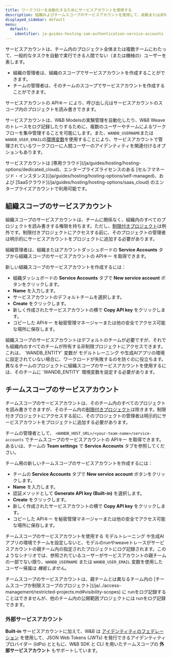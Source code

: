 ---
title: ワークフローを自動化するためにサービスアカウントを使用する
description: 組織およびチームスコープのサービスアカウントを使用して、自動または非対話型のワークフローを管理する
displayed_sidebar: default
menu:
  default:
    identifier: ja-guides-hosting-iam-authentication-service-accounts
---

サービスアカウントは、チーム内のプロジェクト全体または複数チームにわたって、一般的なタスクを自動で実行できる人間でない（または機械の）ユーザーを表します。

- 組織の管理者は、組織のスコープでサービスアカウントを作成することができます。
- チームの管理者は、そのチームのスコープでサービスアカウントを作成することができます。

サービスアカウントの APIキー により、呼び出し元はサービスアカウントのスコープ内のプロジェクトを読み書きできます。

サービスアカウントは、W&B Modelsの実験管理を自動化したり、W&B Weaveのトレースをログ記録したりするために、複数のユーザーやチームによるワークフローを集中管理することを可能にします。また、`WANDB_USERNAME`または`WANDB_USER_EMAIL`の[環境変数](/ja/guides/models/track/environment-variables)を使用することにより、サービスアカウントで管理されているワークフローに人間ユーザーのアイデンティティを関連付けるオプションもあります。

<Note>
サービスアカウントは [専用クラウド](/ja/guides/hosting/hosting-options/dedicated_cloud)、エンタープライズライセンスのある [セルフマネージド・インスタンス](/ja/guides/hosting/hosting-options/self-managed)、および [SaaSクラウド](/ja/guides/hosting/hosting-options/saas_cloud) のエンタープライズアカウントで利用可能です。
</Note>

## 組織スコープのサービスアカウント

組織スコープのサービスアカウントは、チームに関係なく、組織内のすべてのプロジェクトを読み書きする権限を持ちます。ただし、[制限付きプロジェクト](/ja/../access-management/restricted-projects.md#visibility-scopes)は例外です。制限付きプロジェクトにアクセスする前に、そのプロジェクトの管理者は明示的にサービスアカウントをプロジェクトに追加する必要があります。

組織管理者は、組織またはアカウントダッシュボードの **Service Accounts** タブから組織スコープのサービスアカウントの APIキー を取得できます。

新しい組織スコープのサービスアカウントを作成するには：

* 組織ダッシュボードの **Service Accounts** タブで **New service account** ボタンをクリックします。
* **Name** を入力します。
* サービスアカウントのデフォルトチームを選択します。
* **Create** をクリックします。
* 新しく作成されたサービスアカウントの横で **Copy API key** をクリックします。
* コピーした APIキー を秘密管理マネージャーまたは他の安全でアクセス可能な場所に保存します。

<Note>
組織スコープのサービスアカウントはデフォルトのチームが必要ですが、それでも組織内のすべてのチームが所有する非制限プロジェクトにアクセスできます。これは、 `WANDB_ENTITY` 変数が モデルトレーニング や生成AIアプリの環境に設定されていない場合に、ワークロードが失敗するのを防ぐのに役立ちます。異なるチームのプロジェクトに組織スコープのサービスアカウントを使用するには、そのチームに `WANDB_ENTITY` 環境変数を設定する必要があります。
</Note>

## チームスコープのサービスアカウント

チームスコープのサービスアカウントは、そのチーム内のすべてのプロジェクトを読み書きできますが、そのチーム内の[制限付きプロジェクト](/ja/../access-management/restricted-projects.md#visibility-scopes)は除きます。制限付きプロジェクトにアクセスする前に、そのプロジェクトの管理者は明示的にサービスアカウントをプロジェクトに追加する必要があります。

チームの管理者として、 `<WANDB_HOST_URL>/<your-team-name>/service-accounts` でチームスコープのサービスアカウントの APIキー を取得できます。あるいは、チームの **Team settings** で **Service Accounts** タブを参照してください。

チーム用の新しいチームスコープのサービスアカウントを作成するには：

* チームの **Service Accounts** タブで **New service account** ボタンをクリックします。
* **Name** を入力します。
* 認証メソッドとして **Generate API key (Built-in)** を選択します。
* **Create** をクリックします。
* 新しく作成されたサービスアカウントの横で **Copy API key** をクリックします。
* コピーした APIキー を秘密管理マネージャーまたは他の安全でアクセス可能な場所に保存します。

チームスコープのサービスアカウントを使用する モデルトレーニング や生成AIアプリの環境でチームを設定しないと、モデルのrunやweaveトレースがサービスアカウントの親チーム内の指定されたプロジェクトにログ記録されます。このようなシナリオでは、参照されているユーザーがサービスアカウントの親チームの一部でない限り、`WANDB_USERNAME` または `WANDB_USER_EMAIL` 変数を使用したユーザー帰属は _機能しません_。

<Danger>
チームスコープのサービスアカウントは、親チームとは異なるチーム内の [チームスコープか制限スコープのプロジェクト](/ja/../access-management/restricted-projects.md#visibility-scopes) に runをログ記録することはできませんが、他のチーム内の公開範囲プロジェクトには runをログ記録できます。
</Danger>

### 外部サービスアカウント

**Built-in** サービスアカウントに加えて、W&B は [アイデンティティのフェデレーション](/ja/./identity_federation.md#external-service-accounts) を使用して、JSON Web Tokens (JWTs) を発行できるアイデンティティプロバイダー (IdPs) とともに、W&B SDK と CLI を用いたチームスコープの **外部サービスアカウント** もサポートしています。